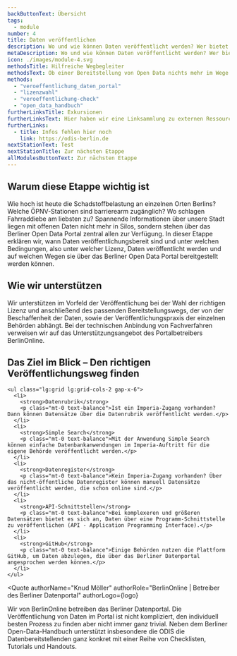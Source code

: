 ```yaml
---
backButtonText: Übersicht
tags:
  - module
number: 4
title: Daten veröffentlichen
description: Wo und wie können Daten veröffentlicht werden? Wer bietet Unterstützung dabei? Und was hat es mit den verschiedenen Lizenzen auf sich?
metaDescription: Wo und wie können Daten veröffentlicht werden? Wer bietet Unterstützung dabei? Und was hat es mit den verschiedenen Lizenzen auf sich?
icon: ./images/module-4.svg
methodsTitle: Hilfreiche Wegbegleiter
methodsText: Ob einer Bereitstellung von Open Data nichts mehr im Wege steht, lässt sich mithilfe des Veröffentlichungs-Checks prüfen. Im Vorfeld fällt die Wahl der Lizenz mit unserem Handout leicht. Für die Bereitstellung geben wir ein praktisches Videotutorial in die Hand und zeigen die Vorteile von APIs auf.
methods:
  - "veroeffentlichung_daten_portal"
  - "lizenzwahl"
  - "veroeffentlichung-check"
  - "open_data_handbuch"
furtherLinksTitle: Exkursionen
furtherLinksText: Hier haben wir eine Linksammlung zu externen Ressourcen zusammengetragen, die einen noch tieferen Einstieg in die Thematik ermöglichen.
furtherLinks:
  - title: Infos fehlen hier noch
    link: https://odis-berlin.de
nextStationText: Test
nextStationTitle: Zur nächsten Etappe
allModulesButtonText: Zur nächsten Etappe
---
```


## Warum diese Etappe wichtig ist

Wie hoch ist heute die Schadstoffbelastung an einzelnen Orten Berlins? Welche ÖPNV-Stationen sind barrierearm zugänglich? Wo schlagen Fahrraddiebe am liebsten zu? Spannende Informationen über unsere Stadt liegen mit offenen Daten nicht mehr in Silos, sondern stehen über das Berliner Open Data Portal zentral allen zur Verfügung. In dieser Etappe erklären wir, wann Daten veröffentlichungsbereit sind und unter welchen Bedingungen, also unter welcher Lizenz, Daten veröffentlicht werden und auf welchen Wegen sie über das Berliner Open Data Portal bereitgestellt werden können.

## Wie wir unterstützen

Wir unterstützen im Vorfeld der Veröffentlichung bei der Wahl der richtigen Lizenz und anschließend des passenden Bereitstellungswegs, der von der Beschaffenheit der Daten, sowie der Veröffentlichungspraxis der einzelnen Behörden abhängt. Bei der technischen Anbindung von Fachverfahren verweisen wir auf das Unterstützungsangebot des Portalbetreibers BerlinOnline.

<TextContentSection class="bg-bg-alt px-4 sm:px-6" largeContainer>
    <h2>Das Ziel im Blick – Den richtigen Veröffentlichungsweg finden</h2>

    <ul class="lg:grid lg:grid-cols-2 gap-x-6">
      <li>
        <strong>Datenrubrik</strong>
        <p class="mt-0 text-balance">Ist ein Imperia-Zugang vorhanden? Dann können Datensätze über die Datenrubrik veröffentlicht werden.</p>
      </li>
      <li>
        <strong>Simple Search</strong>
        <p class="mt-0 text-balance">Mit der Anwendung Simple Search können einfache Datenbankanwendungen im Imperia-Auftritt für die eigene Behörde veröffentlicht werden.</p>
      </li>
      <li>
        <strong>Datenregister</strong>
        <p class="mt-0 text-balance">Kein Imperia-Zugang vorhanden? Über das nicht-öffentliche Datenregister können manuell Datensätze veröffentlicht werden, die schon online sind.</p>
      </li>
      <li>
        <strong>API-Schnittstellen</strong>
        <p class="mt-0 text-balance">Bei komplexeren und größeren Datensätzen bietet es sich an, Daten über eine Programm-Schnittstelle zu veröffentlichen (API - Application Programming Interface).</p>
      </li>
      <li>
        <strong>GitHub</strong>
        <p class="mt-0 text-balance">Einige Behörden nutzen die Plattform GitHub, um Daten abzulegen, die über das Berliner Datenportal angesprochen werden können.</p>
      </li>
    </ul>

</TextContentSection>


<Quote
  authorName="Knud Möller"
  authorRole="BerlinOnline | Betreiber des Berliner Datenportal"
  authorLogo={logo}
>
  Wir von BerlinOnline betreiben das Berliner Datenportal. Die Veröffentlichung
  von Daten im Portal ist nicht kompliziert, den individuell besten Prozess zu
  finden aber nicht immer ganz trivial. Neben dem Berliner Open-Data-Handbuch
  unterstützt insbesondere die ODIS die Datenbereitstellenden ganz konkret mit
  einer Reihe von Checklisten, Tutorials und Handouts.
</Quote>
